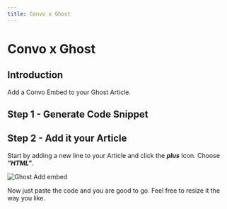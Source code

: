 ---
title: Convo x Ghost
---



# Convo x Ghost

## Introduction
Add a Convo Embed to your Ghost Article.

## Step 1 - Generate Code Snippet

<EmbedCodeGenerator kind="ghost" defaultData="Enter a post URL"/>

## Step 2 - Add it your Article

Start by adding a new line to your Article and click the ***plus*** Icon. Choose ***"HTML"***.

![Ghost Add embed](/docsimages/ghostaddembed.png "Ghost Add embed")

Now just paste the code and you are good to go. Feel free to resize it the way you like.
